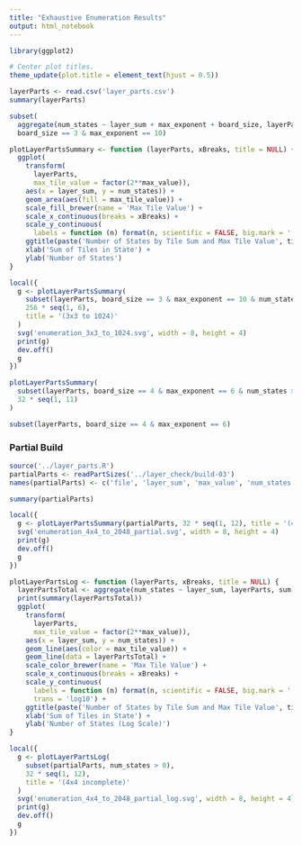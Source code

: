 ```yaml
---
title: "Exhaustive Enumeration Results"
output: html_notebook
---
```


```r
library(ggplot2)

# Center plot titles.
theme_update(plot.title = element_text(hjust = 0.5))
```

```r
layerParts <- read.csv('layer_parts.csv')
summary(layerParts)
```

```r
subset(
  aggregate(num_states ~ layer_sum + max_exponent + board_size, layerParts, sum),
  board_size == 3 & max_exponent == 10)
```

```r
plotLayerPartsSummary <- function (layerParts, xBreaks, title = NULL) {
  ggplot(
    transform(
      layerParts,
      max_tile_value = factor(2**max_value)),
    aes(x = layer_sum, y = num_states)) +
    geom_area(aes(fill = max_tile_value)) +
    scale_fill_brewer(name = 'Max Tile Value') +
    scale_x_continuous(breaks = xBreaks) +
    scale_y_continuous(
      labels = function (n) format(n, scientific = FALSE, big.mark = ',')) +
    ggtitle(paste('Number of States by Tile Sum and Max Tile Value', title)) +
    xlab('Sum of Tiles in State') +
    ylab('Number of States')
}
```

```r
local({
  g <- plotLayerPartsSummary(
    subset(layerParts, board_size == 3 & max_exponent == 10 & num_states > 0),
    256 * seq(1, 6),
    title = '(3x3 to 1024)'
  )
  svg('enumeration_3x3_to_1024.svg', width = 8, height = 4)
  print(g)
  dev.off()
  g
})
```

```r
plotLayerPartsSummary(
  subset(layerParts, board_size == 4 & max_exponent == 6 & num_states > 0),
  32 * seq(1, 11)
)
```

```r
subset(layerParts, board_size == 4 & max_exponent == 6)
```

### Partial Build

```r
source('../layer_parts.R')
partialParts <- readPartSizes('../layer_check/build-03')
names(partialParts) <- c('file', 'layer_sum', 'max_value', 'num_states')
```

```r
summary(partialParts)
```

```r
local({
  g <- plotLayerPartsSummary(partialParts, 32 * seq(1, 12), title = '(4x4 incomplete)')
  svg('enumeration_4x4_to_2048_partial.svg', width = 8, height = 4)
  print(g)
  dev.off()
  g
})
```

```r
plotLayerPartsLog <- function (layerParts, xBreaks, title = NULL) {
  layerPartsTotal <- aggregate(num_states ~ layer_sum, layerParts, sum)
  print(summary(layerPartsTotal))
  ggplot(
    transform(
      layerParts,
      max_tile_value = factor(2**max_value)),
    aes(x = layer_sum, y = num_states)) +
    geom_line(aes(color = max_tile_value)) +
    geom_line(data = layerPartsTotal) +
    scale_color_brewer(name = 'Max Tile Value') +
    scale_x_continuous(breaks = xBreaks) +
    scale_y_continuous(
      labels = function (n) format(n, scientific = FALSE, big.mark = ','),
      trans = 'log10') +
    ggtitle(paste('Number of States by Tile Sum and Max Tile Value', title)) +
    xlab('Sum of Tiles in State') +
    ylab('Number of States (Log Scale)')
}

```

```r
local({
  g <- plotLayerPartsLog(
    subset(partialParts, num_states > 0),
    32 * seq(1, 12),
    title = '(4x4 incomplete)'
  )
  svg('enumeration_4x4_to_2048_partial_log.svg', width = 8, height = 4)
  print(g)
  dev.off()
  g
})
```

